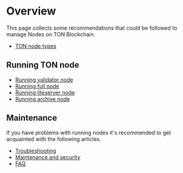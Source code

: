 
# Overview

This page collects some recommendations that could be followed to manage Nodes on TON Blockchain.

- [TON node types](/v3/documentation/infra/nodes/node-types)

## Running TON node

- [Running validator node](/v3/guidelines/nodes/running-nodes/validator-node)
- [Running full node](/v3/guidelines/nodes/running-nodes/full-node)
- [Running liteserver node](/v3/guidelines/nodes/running-nodes/liteserver-node)
- [Running archive node](/v3/guidelines/nodes/running-nodes/archive-node)

## Maintenance

If you have problems with running nodes it's recommended to get acquainted with the following articles.

- [Troubleshooting](/v3/guidelines/nodes/nodes-troubleshooting)
- [Maintenance and security](/v3/guidelines/nodes/node-maintenance-and-security)
- [FAQ](/v3/guidelines/nodes/faq)

<Feedback />
